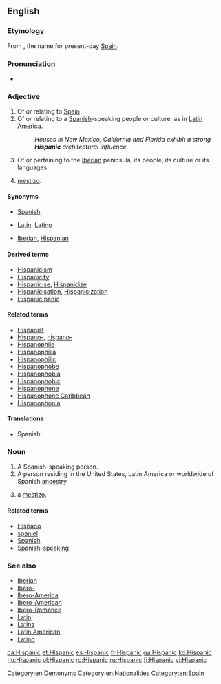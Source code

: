 ==English==

===Etymology===
From {{m|la|Hispania}}, the {{etyl|la|en}} name for present-day [[Spain]].

===Pronunciation===
* {{rhymes|ænɪk|lang=en}}

===Adjective===
{{en-adj}}

# Of or relating to [[Spain]]
# Of or relating to a [[Spanish]]-speaking people or culture, as in [[Latin America]].
#: ''Houses in New Mexico, California and Florida exhibit a strong '''Hispanic''' architectural influence.''
# {{label|en|historical}} Of or pertaining to the [[Iberia]]n peninsula, its people, its culture or its languages.
# {{label|en|colloquial}} [[mestizo]].

====Synonyms====
* {{sense|of Spain}} [[Spanish]]
* {{sense|of Spanish-speaking people}} [[Latin]], [[Latino]]
* {{sense|of Iberia}} [[Iberian]], [[Hispanian]]

====Derived terms====
* [[Hispanicism]]
* [[Hispanicity]]
* [[Hispanicise]], [[Hispanicize]]
* [[Hispanicisation]], [[Hispanicization]]
* [[Hispanic panic]]

====Related terms====
* [[Hispanist]]
* [[Hispano-]], [[hispano-]]
* [[Hispanophile]]
* [[Hispanophilia]]
* [[Hispanophilic]]
* [[Hispanophobe]]
* [[Hispanophobia]]
* [[Hispanophobic]]
* [[Hispanophone]]
* [[Hispanophone Caribbean]]
* [[Hispanophonia]]

====Translations====
{{trans-top}}
* Spanish: {{t+|es|hispánico}}
{{trans-mid}}
{{trans-bottom}}

===Noun===
{{en-noun}}

# A Spanish-speaking person.
# A person residing in the United States, Latin America or worldwide of Spanish [[ancestry]]
# {{label|en|colloquial}} a [[mestizo]].

====Related terms====
* [[Hispano]]
* [[spaniel]]
* [[Spanish]]
* [[Spanish-speaking]]

===See also===
* [[Iberian]]
* [[Ibero-]]
* [[Ibero-America]]
* [[Ibero-American]]
* [[Ibero-Romance]]
* [[Latin]]
* [[Latina]]
* [[Latin American]]
* [[Latino]]

[[Category:en:Demonyms]]
[[Category:en:Nationalities]]
[[Category:en:Spain]]

[[ca:Hispanic]]
[[et:Hispanic]]
[[es:Hispanic]]
[[fr:Hispanic]]
[[ga:Hispanic]]
[[ko:Hispanic]]
[[hu:Hispanic]]
[[pl:Hispanic]]
[[ro:Hispanic]]
[[ru:Hispanic]]
[[fi:Hispanic]]
[[vi:Hispanic]]